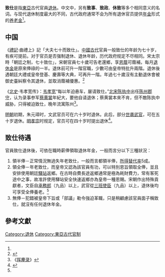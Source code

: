 '''致仕'''是指[[東亞|東亞]]古代官員[[退休|退休]]。中文中，另有'''致事'''、'''致政'''、'''休致'''等多个相同意义的名词。与现代退休制度最大的不同，古代政府通常不会为所有退休官员提供[[年金|年金]]形式的[[养老金|养老金]]<ref name="a1"/>。

== 中国 ==

《[[礼记|禮記]]·曲禮上》記「大夫七十而致仕」。[[中國古代|中國古代]]官員一般致仕的年龄为七十岁，有疾可提前。对于官员是否强制退休、退休年龄，历代政府规定不尽相同。宋太宗時「朝廷之制，七十致仕」，宋朝官員七十歲可告老還鄉，享[[恩蔭|恩蔭]]可蔭補，每月[[退休金|退休金]]是原來俸祿的一半。退休前可升一階官職，少數可由皇帝特批升兩階。退休後遇朝廷大禮或皇帝登基、慶壽等大典，可再升一階。年過七十歲沒有主動退休會被御史臺糾察令其退休，並取消蔭補優惠。<ref name=":02">{{Cite book|title=宋朝游历指南|author=国晶|quote=}}</ref>

《[[北史|北史]]·韦孝宽传》：[[韦孝宽|韦孝宽]]“每以年迫悬车，屡请致仕。”[[北宋|北宋]][[陈执中|陈执中]]出任[[陈州|陈州]][[郡守|郡守]]，认为录事参军[[蔡黄裳|蔡黄裳]]年紀大，要他自请退休；蔡黄裳本來不肯，但不敵陈执中威胁，只得被迫致仕，晚年流寓陈州<ref>《[[挥麈录|挥麈录]]》</ref>。

[[明朝|明朝]]初期，朱元璋时，文武官员可在六十岁时退休。此后，部分[[世袭|世袭]][[武官|武官]]，可在五十岁退休。[[明孝宗|明孝宗]]时规定，官员可在四十岁时提出退休<ref name="a1">{{Cite web |url=http://www.ayrbs.com/index/2014-07/29/content_1219208.htm |title=中国古代的退休制度 |accessdate=2017-12-31 |author=作者：倪方六，责任编辑：方敏 |date=2014-07-29 |work= |publisher=安阳网，来源：安阳日报 |language=Zh-hans |archive-date=2017-12-31 |archive-url=https://web.archive.org/web/20171231051851/http://www.ayrbs.com/index/2014-07/29/content_1219208.htm |dead-url=no }}</ref>。

==致仕待遇==
官員致仕退休後，可依在職時薪俸領取退休年金，一般而言分以下三種狀況：
<ol>
<li>領半俸－正常情況無過失年老致仕，一般而言都領半俸，[[所得替代率|所得替代率]]5成。
<li>領全俸－年老致仕，而皇帝又認為該官員有功，可以特別恩旨領取全俸，並且安排使用朝廷[[驛站|驛站]]返鄉。在古時自費長途返鄉通常是極為耗財費力，常有客死途中之事，故准許使用驛站安全快速返鄉亦為皇帝一種恩賜。宋朝作出特殊貢獻者，文臣自[[承務郎|承務郎]]（九品）以上，武官從[[三班使臣|三班使臣]]（九品）以上，退休後均可享受全俸養老。<ref name=":02" />
<li>無俸－犯錯被皇帝下旨或「部議」勒令強迫革職，只是稍顧慮該官員面子稱致仕，就沒有任何退休年金。
</ol>

==參考文獻==

{{Reflist}}

[[Category:退休|Category:退休]]
[[Category:東亞古代官制|Category:東亞古代官制]]